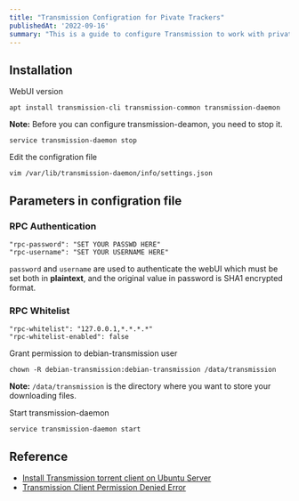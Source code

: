 ```yaml
---
title: "Transmission Configration for Pivate Trackers"
publishedAt: '2022-09-16'
summary: "This is a guide to configure Transmission to work with private trackers."
---
```


## Installation
WebUI version
```bash:
apt install transmission-cli transmission-common transmission-daemon
```

**Note:** Before you can configure transmission-deamon, you need to stop it.

```bash:
service transmission-daemon stop
```


Edit the configration file
```bash:
vim /var/lib/transmission-daemon/info/settings.json
```
## Parameters in configration file
### RPC Authentication
```json:
"rpc-password": "SET YOUR PASSWD HERE"
"rpc-username": "SET YOUR USERNAME HERE"
```
`password` and `username` are used to authenticate the webUI which must be set both in **plaintext**, and the original value in password is SHA1 encrypted format.

### RPC Whitelist
```json:
"rpc-whitelist": "127.0.0.1,*.*.*.*"
"rpc-whitelist-enabled": false
```

Grant permission to debian-transmission user
```bash:
chown -R debian-transmission:debian-transmission /data/transmission
```
**Note:** `/data/transmission` is the directory where you want to store your downloading files.

Start transmission-daemon
```bash:
service transmission-daemon start
```

## Reference
- [Install Transmission torrent client on Ubuntu Server](https://serverok.in/install-transmission-torrent-client-on-ubuntu-server)
- [Transmission Client Permission Denied Error](https://github.com/MichaIng/DietPi/issues/3274)